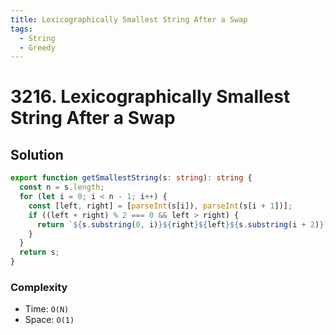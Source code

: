 ```yaml
---
title: Lexicographically Smallest String After a Swap
tags:
  - String
  - Greedy
---
```


# 3216. Lexicographically Smallest String After a Swap

<Badges>
  <LevelBadge level="easy" />
  <TopicBadge name="String" slug="string" />
  <TopicBadge name="Greedy" slug="greedy" />
</Badges>

## Solution

```typescript filename="solution.ts" copy
export function getSmallestString(s: string): string {
  const n = s.length;
  for (let i = 0; i < n - 1; i++) {
    const [left, right] = [parseInt(s[i]), parseInt(s[i + 1])];
    if ((left + right) % 2 === 0 && left > right) {
      return `${s.substring(0, i)}${right}${left}${s.substring(i + 2)}`;
    }
  }
  return s;
}
```

### Complexity

- Time: `O(N)`
- Space: `O(1)`

<ProblemLink
  codingSite="leetcode"
  href="https://leetcode.com/problems/lexicographically-smallest-string-after-a-swap"
  title="Lexicographically Smallest String After a Swap"
/>
